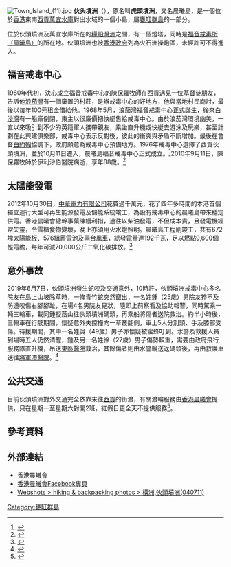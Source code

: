 {{noteTA
|T=zh-hans:伙头墳洲; zh-hant:伙頭墳洲;
|1=zh-hans:伙头墳洲; zh-hant:伙頭墳洲;
}}
{{expand|time=2007-09-26T20:16:35Z}}
[[File:Town_Island_(11).jpg|right]]
'''伙头墳洲'''（{{lang-en|Town Island}}），原名叫'''虎頭墳洲'''{{Fact|time=2007-10-16T23:59:26Z}}，又名晨曦島，是一個位於[[香港|香港]]東南[[西貢區|西貢]][[萬宜水庫|萬宜水庫]]對出水域的一個小島，屬[[甕缸群島|甕缸群島]]的一部分。

位於伙頭墳洲及萬宜水庫所在的[[糧船灣洲|糧船灣洲]]之間，有一個燈塔，同時是[[福音戒毒所（晨曦島）|福音戒毒所（晨曦島）]]的所在地。伙頭墳洲也被[[香港政府|香港政府]]列為火石洲操炮區，未經許可不得進入。

==福音戒毒中心==
1960年代初，決心成立福音戒毒中心的陳保羅牧師在西貢遇見一位基督徒朋友，告訴他[[浪茄灣|浪茄灣]]有一個棄置的村莊，是辦戒毒中心的好地方，他與當地村民商討，最後以每年100元租金借給他。1968年5月，浪茄灣福音戒毒中心正式誕生，後來[[白沙灣|白沙灣]]有一船廠倒閉，東主以很廉價把快艇售給戒毒中心。由於浪茄灣環境幽美，一直以來吸引到不少的英籍軍人攜帶親友，乘坐直升機或快艇去游泳及玩樂，甚至計劃在此興建俱樂部，戒毒中心表示反對後，彼此的衝突與矛盾不斷增加。最後在會督[[白約翰|白約翰]]協調下，政府願意為戒毒中心預備地方。1976年戒毒中心選擇了西貢伙頭墳洲，並於10月11日遷入，晨曦島福音戒毒中心正式成立。<ref>{{cite news|title=基督教服務: 踏上曙光之路•晨曦與您同行|date=2018年12月|author=梁家如|url=http://cchc-herald.org/hk/?page_id=27980|newspaper=''號角''}}</ref>2010年9月11日，陳保羅牧師於伊利沙伯醫院病逝，享年88歲。<ref>{{cite news|url=http://the-sun.on.cc/cnt/news/20100913/00407_073.html|title=福音戒毒之父陳保羅病逝|date=2010-09-13|newspaper=''[[太陽報_(香港)|太陽報 (香港)]]''}}</ref>

==太陽能發電==
2012年10月30日，[[中華電力有限公司|中華電力有限公司]]花費過千萬元，花了四年多時間的本港首個獨立運行大型可再生能源發電及儲能系統竣工，為設有戒毒中心的晨曦島帶來穩定供電。香港晨曦會總幹事葉陳幔利指，過往以柴油發電，不但成本貴，且發電機經常失靈，令雪櫃食物變壞，晚上亦須用火水燈照明。晨曦島工程剛竣工，共有672塊太陽能板、576組蓄電池及兩台風車，總發電量達192千瓦，足以燃點9,600個慳電膽，每年可減70,000公斤二氧化碳排放。<ref>{{cite news|url=http://orientaldaily.on.cc/cnt/news/20121031/00176_059.html|title=晨曦島可再生發電 風車啟用|date=2012年10月31日|newspaper=''[[東方日報_(香港)|東方日報 (香港)]]''|accessdate=2014年11月12日|archive-date=2019年6月26日|archive-url=https://web.archive.org/web/20190626173515/https://orientaldaily.on.cc/cnt/news/20121031/00176_059.html|dead-url=no}}</ref>

==意外事故==
2019年6月7日，伙頭墳洲發生蛇咬及交通意外，10時許，伙頭墳洲戒毒中心多名院友在島上山坡除草時，一條青竹蛇突然竄出，一名姓鍾（25歲）男院友猝不及防遭咬傷右腳腳趾，在場4名男院友見狀，隨即上前察看及協助報警，同時駕乘一輛三輪車，載同鍾擬落山往伙頭墳洲碼頭，再乘船將傷者送院救治。約半小時後，三輪車在行駛期間，懷疑意外失控撞向一草叢翻側，車上5人分別頭、手及膝部受傷。待援期間，其中一名姓吳（49歲）男子亦懷疑被蜜蜂叮到。水警及救援人員到場時五人仍然清醒，鍾及另一名姓徐（27歲）男子傷勢較重，需要由政府飛行服務隊直升機，吊送[[東區醫院|東區醫院]]救治，其餘傷者則由水警輪送返碼頭後，再由救護車送往[[將軍澳醫院|將軍澳醫院]]。<ref>{{cite news|url=https://hk.on.cc/hk/bkn/cnt/news/20190607/bkn-20190607112554128-0607_00822_001.html|title=伙頭墳洲25歲仔遭蛇咬 送院途中再遇車禍釀5傷|date=2019年6月7日|newspaper=''[[東方日報_(香港)|東方日報 (香港)]]''}}</ref>

==公共交通==
目前伙頭墳洲對外交通完全依靠來往[[西貢市中心|西貢]]的街渡，有關渡輪服務由[[香港晨曦會|香港晨曦會]]提供，只在星期一至星期六對開2班，紅假日更全天不提供服務<ref>{{cite web|url=https://www.td.gov.hk/tc/transport_in_hong_kong/public_transport/ferries/kaito_services_map/service_details/index.html#k17|title=西貢—伙頭墳洲航線|accessdate=2019年11月22日|website=[[運輸署|運輸署]]|archive-date=2019年10月23日|archive-url=https://web.archive.org/web/20191023220633/https://www.td.gov.hk/tc/transport_in_hong_kong/public_transport/ferries/kaito_services_map/service_details/index.html#k17|dead-url=no}}</ref>。

==參考資料==
{{reflist}}

== 外部連結 ==
* [https://opdawn.org.hk/zh_hk/ 香港晨曦會] {{Wayback|url=https://opdawn.org.hk/zh_hk/ |date=20201021103704 }}
* [https://www.facebook.com/opdawn/ 香港晨曦會Facebook專頁]
* [http://outdoors.webshots.com/album/163977467cjOGHT Webshots > hiking & backpacking photos > 橫洲,伙頭墳洲(040711)] {{Wayback|url=http://outdoors.webshots.com/album/163977467cjOGHT |date=20121026160218 }}

{{香港島嶼}}

[[Category:甕缸群島|Category:甕缸群島]]